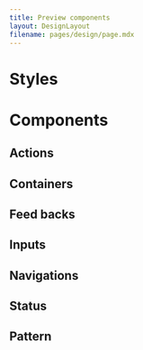 ```yaml
---
title: Preview components
layout: DesignLayout
filename: pages/design/page.mdx
---
```



# Styles

# Components


## Actions 

<ActionsView />

## Containers 

<ContainersView />

## Feed backs

<FeedbacksView />

## Inputs

<InputsView />

## Navigations

<NavigationsView />

## Status 

<StatusView />

## Pattern 

<PatternsView />
